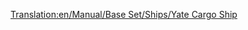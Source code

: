 [[Translation:en/Manual/Base Set/Ships/Yate Cargo Ship]]
{{en/Manual/Base Set/Ships/Ships|Name=Yate Cargo Ship
|Image=[[File:en/Manual/Base Set/Ships/CargoShip.png|Yate Cargo Ship]]
|Cost=£24,372 ($48,744)
|Speed=24 km/h (15 mph)
|Annual=£2,460 ($4,920)
|Designed=1928
|Lifespan=30
|Capacity=160 units*
|Statnote=''*'' (160 units of Mail, Coal, Livestock, Goods, Grain, Wood, Iron ore, Steel, Valuables)
|Description=The Yate Cargo Ship is the slowest and most inferior of the two cargo ships. 
|Real-life=Fictional.
}}